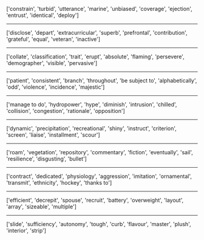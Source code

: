 ['constrain', 'turbid', 'utterance', 'marine', 'unbiased', 'coverage', 'ejection', 'entrust', 'identical', 'deploy']
<hr>
['disclose', 'depart', 'extracurricular', 'superb', 'prefrontal', 'contribution', 'grateful', 'equal', 'veteran', 'inactive']
<hr>
['collate', 'classification', 'trait', 'erupt', 'absolute', 'flaming', 'persevere', 'demographer', 'visible', 'pervasive']
<hr>
['patient', 'consistent', 'branch', 'throughout', 'be subject to', 'alphabetically', 'odd', 'violence', 'incidence', 'majestic']
<hr>
['manage to do', 'hydropower', 'hype', 'diminish', 'intrusion', 'chilled', 'collision', 'congestion', 'rationale', 'opposition']
<hr>
['dynamic', 'precipitation', 'recreational', 'shiny', 'instruct', 'criterion', 'screen', 'liaise', 'installment', 'scour']
<hr>
['roam', 'vegetation', 'repository', 'commentary', 'fiction', 'eventually', 'sail', 'resilience', 'disgusting', 'bullet']
<hr>
['contract', 'dedicated', 'physiology', 'aggression', 'imitation', 'ornamental', 'transmit', 'ethnicity', 'hockey', 'thanks to']
<hr>
['efficient', 'decrepit', 'spouse', 'recruit', 'battery', 'overweight', 'layout', 'array', 'sizeable', 'multiple']
<hr>
['slide', 'sufficiency', 'autonomy', 'tough', 'curb', 'flavour', 'master', 'plush', 'interior', 'strip']